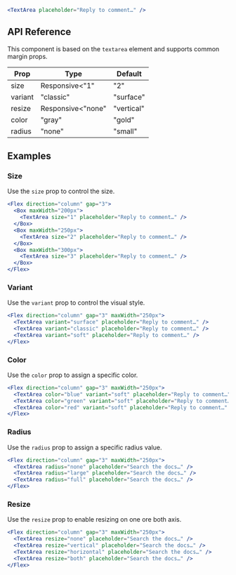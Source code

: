 ```jsx live=true
<TextArea placeholder="Reply to comment…" />
```

## API Reference

This component is based on the `textarea` element and supports common margin props.

| Prop | Type | Default |
| --- | --- | --- |
| size | Responsive<"1" | "2" | "3"> | "2" |
| variant | "classic" | "surface" | "soft" | "surface" |
| resize | Responsive<"none" | "vertical" | "horizontal" | "both"> |  |
| color | "gray" | "gold" | "bronze" | "brown" | "yellow" | "amber" | "orange" | "tomato" | "red" | "ruby" | "crimson" | "pink" | "plum" | "purple" | "violet" | "iris" | "indigo" | "blue" | "cyan" | "teal" | "jade" | "green" | "grass" | "lime" | "mint" | "sky" |  |
| radius | "none" | "small" | "medium" | "large" | "full" |  |


## Examples

### Size

Use the `size` prop to control the size.

```jsx live=true
<Flex direction="column" gap="3">
  <Box maxWidth="200px">
    <TextArea size="1" placeholder="Reply to comment…" />
  </Box>
  <Box maxWidth="250px">
    <TextArea size="2" placeholder="Reply to comment…" />
  </Box>
  <Box maxWidth="300px">
    <TextArea size="3" placeholder="Reply to comment…" />
  </Box>
</Flex>
```

### Variant

Use the `variant` prop to control the visual style.

```jsx live=true
<Flex direction="column" gap="3" maxWidth="250px">
  <TextArea variant="surface" placeholder="Reply to comment…" />
  <TextArea variant="classic" placeholder="Reply to comment…" />
  <TextArea variant="soft" placeholder="Reply to comment…" />
</Flex>
```

### Color

Use the `color` prop to assign a specific color.

```jsx live=true
<Flex direction="column" gap="3" maxWidth="250px">
  <TextArea color="blue" variant="soft" placeholder="Reply to comment…" />
  <TextArea color="green" variant="soft" placeholder="Reply to comment…" />
  <TextArea color="red" variant="soft" placeholder="Reply to comment…" />
</Flex>
```

### Radius

Use the `radius` prop to assign a specific radius value.

```jsx live=true
<Flex direction="column" gap="3" maxWidth="250px">
  <TextArea radius="none" placeholder="Search the docs…" />
  <TextArea radius="large" placeholder="Search the docs…" />
  <TextArea radius="full" placeholder="Search the docs…" />
</Flex>
```

### Resize

Use the `resize` prop to enable resizing on one ore both axis.

```jsx live=true
<Flex direction="column" gap="3" maxWidth="250px">
  <TextArea resize="none" placeholder="Search the docs…" />
  <TextArea resize="vertical" placeholder="Search the docs…" />
  <TextArea resize="horizontal" placeholder="Search the docs…" />
  <TextArea resize="both" placeholder="Search the docs…" />
</Flex>
```
